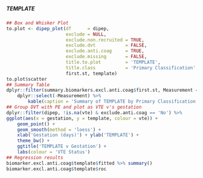 ##### TEMPLATE

```r
## Box and Whisker Plot
to.plot <- dipep_plot(df      = dipep,
                      exclude = NULL,
                      exclude.non.recruited = TRUE,
                      exclude.dvt           = FALSE,
                      exclude.anti.coag     = TRUE,
                      exclude.missing       = FALSE,
                      title.to.plot         = 'TEMPLATE',
                      title.class           = 'Primary Classification',
                      first.st, template)
to.plot$scatter
## Summary Table
dplyr::filter(summary.biomarkers.excl.anti.coag$first.st, Measurement == 'MEASUREMENT') %>%
    dplyr::select(-Measurement) %>%
        kable(caption = 'Summary of TEMPLATE by Primary Classification')
## Group DVT with PE and plot as VTE v's gestation
dplyr::filter(dipep, !is.na(vte) & exclude.anti.coag == 'No') %>%
ggplot(aes(x = gestation, y = template, colour = vte)) +
    geom_point() +
    geom_smooth(method = 'loess') +
    xlab('Gestation (days)') + ylab('TEMPLATE') +
    theme_bw() +
    ggtitle('TEMPLATE v Gestation') +
    labs(colour = 'VTE Status')
## Regression results
biomarker.excl.anti.coag$template$fitted %>% summary()
biomarker.excl.anti.coag$template$roc

```
